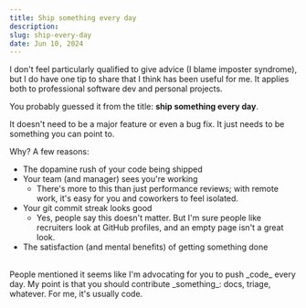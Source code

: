 ```yaml
---
title: Ship something every day
description:
slug: ship-every-day
date: Jun 10, 2024
---
```


I don't feel particularly qualified to give advice (I blame imposter syndrome),
but I do have one tip to share that I think has been useful for me.
It applies both to professional software dev and personal projects.

You probably guessed it from the title: **ship something every day**.

It doesn't need to be a major feature or even a bug fix. It just needs to be something you can
point to.

Why? A few reasons:

- The dopamine rush of your code being shipped
- Your team (and manager) sees you're working
  - There's more to this than just performance reviews; with remote work, it's easy for you and coworkers to feel isolated.
- Your git commit streak looks good
  - Yes, people say this doesn't matter. But I'm sure people like recruiters look at GitHub profiles, and an empty page isn't a great look.
- The satisfaction (and mental benefits) of getting something done

<br />
<Note>
  People mentioned it seems like I'm advocating for you to push _code_
  every day. My point is that you should contribute _something_: docs, triage,
  whatever. For me, it's usually code.
  <br />
</Note>
